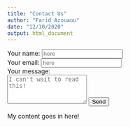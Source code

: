 ```yaml
---
title: "Contact Us"
author: "Farid Azouaou"
date: "12/10/2020"
output: html_document
---
```


<form action="https://formspree.io/your@email.com" method="POST">
  <label for="name">Your name: </label>
  <input type="text" name="name" required="required" placeholder="here"><br>
  <label for="email">Your email: </label>
  <input type="email" name="_replyto" required="required" placeholder="here"><br>
  <label for="message">Your message:</label><br>
  <textarea rows="4" name="message" id="message" required="required" class="form-control" placeholder="I can't wait to read this!"></textarea>
  <input type="hidden" name="_next" value="/html/thanks.html" />
  <input type="submit" value="Send" name="submit" class="btn btn-primary btn-outline">
  <input type="hidden" name="_subject" value="Website message" />
  <input type="text" name="_gotcha" style="display:none" />
</form>



:::puzzle
My content goes in here!
:::